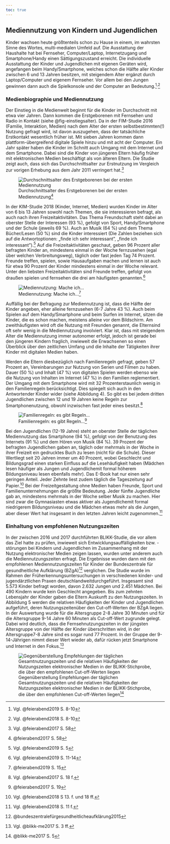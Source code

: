 ---
toc: true
---

## Mediennutzung von Kindern und Jugendlichen

Kinder wachsen heute größtenteils schon zu Hause in einem, im wahrsten Sinne des Wortes, multi-medialen Umfeld auf. Die Ausstattung der Haushalte hat bei Fernseher, Computer/Laptop, Internetzugang und Smartphone/Handy einen Sättigungszustand erreicht. Die individuelle Ausstattung der Kinder und Jugendlichen mit eigenen Geräten wird, angefangen beim Handy/Smartphone, welches schon die Hälfte aller Kinder zwischen 6 und 13 Jahren besitzen, mit steigendem Alter ergänzt durch Laptop/Computer und eigenem Fernseher. Vor allem bei den Jungen gewinnen dann auch die Spielkonsole und der Computer an Bedeutung.[^1]<sup>,</sup>[^2]

[^1]: Vgl. @feierabend2019 S. 8-10

[^2]: Vgl. @feierabend2018 S. 8-10

### Medienbiographie und Mediennutzung

Der Einstieg in die Medienwelt beginnt für die Kinder im Durchschnitt mit etwa vier Jahren. Dann kommen die Erstgeborenen mit Fernsehen und Radio in Kontakt (siehe @fig-einstiegsalter). Da in der FIM-Studie 2016 (Familie, Interaktion, Medien) nach dem Alter der ersten selbstbestimmten(!) Nutzung gefragt wird, ist davon auszugehen, dass der tatsächliche Erstkontakt wesentlich früher ist. Mit sieben Jahren kommen dann plattform-übergreifend digitale Spiele hinzu und mit acht der Computer. Ein Jahr später haben die Kinder im Schnitt auch Umgang mit dem Internet und dem Smartphone. Dabei sind die Kinder von jüngeren Eltern häufig früher mit elektronischen Medien beschäftigt als von älteren Eltern. Die Studie zeigt auch, dass sich das Durchschnittsalter zur Erstnutzung im Vergleich zur vorigen Erhebung aus dem Jahr 2011 verringert hat.[^3]

[^3]: Vgl. @feierabend2017 S. 58

![Durchschnittsalter des Erstgeborenen bei der ersten Mediennutzung[^4]](images/einstiegsalter.jpg){#fig-einstiegsalter}

[^4]: @feierabend2017 S. 58

[^5]: @feierabend2017 S. 58

In der KIM-Studie 2018 (Kinder, Internet, Medien) wurden Kinder im Alter von 6 bis 13 Jahren sowohl nach Themen, die sie interessieren befragt, als auch nach ihren Freizeitaktivitäten. Das Thema Freundschaft steht dabei an oberster Stelle der Interessen (93 %), gefolgt von Sport, Handy/Smartphone und der Schule (jeweils 69 %). Auch an Musik (64 %) und dem Thema Bücher/Lesen (50 %) sind die Kinder interessiert (Die Zahlen beziehen sich auf die Antwortoptionen: „finde ich sehr interessant", „finde ich interessant").[^6] Auf die Freizeitaktivitäten geschaut, geben 96 Prozent aller befragten Kinder an, mindestens einmal in der Woche fernzusehen (egal über welchen Verbreitungsweg), täglich oder fast jeden Tag 74 Prozent. Freunde treffen, spielen, sowie Hausaufgaben machen und lernen ist auch für etwa 90 Prozent der Kinder mindestens einmal in der Woche relevant. Unter den liebsten Freizeitaktivitäten sind Freunde treffen, gefolgt von draußen spielen und fernsehen die drei am häufigsten genannten.[^7]

[^6]: Vgl. @feierabend2019 S. 5

[^7]: Vgl. @feierabend2019 S. 11-14

![Mediennutzung: Mache ich\...[^8]](images/mediennutzung.jpg){#fig-mediennutzung}

[^8]: @feierabend2019 S. 15

[^9]: @feierabend2019 S. 15

Auffällig bei der Befragung zur Mediennutzung ist, dass die Hälfte der Kinder angeben, eher alleine fernzusehen (6-7 Jahre 43 %). Auch beim Spielen auf dem Handy/Smartphone und beim Surfen im Internet, sitzen die Kinder, die es schon machen, meistens alleine vor dem Bildschirm. Am zweithäufigsten wird oft die Nutzung mit Freunden genannt, die Elternsind oft sehr wenig in die Mediennutzung involviert. Klar ist, dass mit steigendem Alter die Mediennutzung immer autonomer erfolgt, jedoch ist gerade bei den jüngeren Kindern fraglich, inwieweit die Erwachsenen so einen Überblick über den zeitlichen Umfang und die Inhalte der Tätigkeiten ihrer Kinder mit digitalen Medien haben.

Werden die Eltern diesbezüglich nach Familienregeln gefragt, geben 57 Prozent an, Vereinbarungen zur Nutzung von Serien und Filmen zu haben. Dauer (50 %) und Inhalt (47 %) von digitalen Spielen werden ebenso wie die Nutzung von Inhalten im Internet (47 %) in den Familien reglementiert. Der Umgang mit dem Smartphone wird mit 32 Prozenterstaunlich wenig in den Familienregeln berücksichtigt. Dies spiegelt sich auch in den Antwortender Kinder wider (siehe Abbildung 4). So gibt es bei jedem dritten Jugendlichen zwischen 12 und 19 Jahren keine Regeln zur Smartphonenutzung, obwohl inzwischen fast jeder eines besitzt.[^10]

[^10]: Vgl. @feierabend2017 S. 18 f.

![Familienregeln: es gibt Regeln\...[^11]](images/familienregeln.jpg){#fig-familienregeln}

[^11]: @feierabend2017 S. 19

[^12]: @feierabend2017 S. 19

Bei den Jugendlichen (12-19 Jahre) steht an oberster Stelle der täglichen Mediennutzung das Smartphone (94 %), gefolgt von der Benutzung des Internets (91 %) und dem Hören von Musik (84 %). 39 Prozent der befragten Jugendlichen gaben an, täglich oder mehrmals in der Woche in ihrer Freizeit ein gedrucktes Buch zu lesen (nicht für die Schule). Dieser Wertliegt seit 20 Jahren immer um 40 Prozent, wobei Geschlecht und Bildungsgrad einen starken Einfluss auf die Lesehäufigkeit haben (Mädchen lesen häufiger als Jungen und Jugendlichemit formal höherem Bildungsniveau lesen ebenfalls mehr). Das E-Book hat nur einen sehr geringen Anteil. Jeder Zehnte liest zudem täglich die Tageszeitung auf Papier.[^13] Bei der Freizeitgestaltung ohne Medien haben Freunde, Sport und Familienunternehmungen die größte Bedeutung. Jeder fünfte Jugendliche gab an, mindestens mehrmals in der Woche selber Musik zu machen. Hier sind zwar die Gymnasiasten etwas aktiver als Jugendlichemit formal niedrigerem Bildungsniveau und die Mädchen etwas mehr als die Jungen, aber dieser Wert hat insgesamt in den letzten Jahren leicht zugenommen.[^14]

[^13]: Vgl. @feierabend2018 S 13. f. und 18 ff.

[^14]: Vgl. @feierabend2018 S. 11 f.

### Einhaltung von empfohlenen Nutzungszeiten

In der zwischen 2016 und 2017 durchführten BLIKK-Studie, die vor allem das Ziel hatte zu prüfen, inwieweit sich Entwicklungsauffälligkeiten bzw. -störungen bei Kindern und Jugendlichen im Zusammenhang mit der Nutzung elektronischer Medien zeigen lassen, wurden unter anderem auch die Mediennutzungszeiten erfragt. Die Ergebnisse wurden dann mit den empfohlenen Mediennutzungszeiten für Kinder der Bundeszentrale für gesundheitliche Aufklärung (BZgA)[^15] verglichen. Die Studie wurde im Rahmen der Früherkennungsuntersuchungen in verschiedenen kinder- und jugendärztlichen Praxen deutschlandweitdurchgeführt. Insgesamt sind 5.573 Kinder befragt worden, davon 2.632 Jungen und 2.451 Mädchen. Bei 490 Kindern wurde kein Geschlecht angegeben. Bis zum zehnten Lebensjahr der Kinder gaben die Eltern Auskunft zu den Nutzungszeiten. In Abbildung 5 werden die relativen Häufigkeiten der Kinder und Jugendlichen aufgeführt, deren Nutzungszeitenüber den Cut-off-Werten der BZgA liegen. In der Auswertung wurde für die Altersgruppe 2-8 Jahre 30 Minuten und für die Altersgruppe 9-14 Jahre 60 Minuten als Cut-off-Wert zugrunde gelegt. Dabei wird deutlich, dass die Fernsehnutzungszeiten in der jüngsten Altersgruppe von der Hälfte der Kinder überschritten wird, in der Altersgruppe7-8 Jahre sind es sogar rund 77 Prozent. In der Gruppe der 9-14-Jährigen nimmt dieser Wert wieder ab, dafür rücken jetzt Smartphone und Internet in den Fokus.[^16]

[^15]: @bundeszentralefürgesundheitlicheaufklärung2015

[^16]: Vgl. @blikk-me2017 S. 3 ff.

![Gegenüberstellung Empfehlungen der täglichen Gesamtnutzungszeiten und die relativen Häufigkeiten der Nutzungszeiten elektronischer Medien in der BLIKK-Stichprobe, die über den empfohlenen Cut-off-Werten liegen[^17]](images/blikk-medienzeiten.jpg){#fig-blikkmedienzeiten}

[^17]: @blikk-me2017 S. 5

[^18]: @blikk-me2017 S. 5
